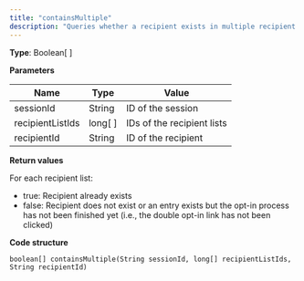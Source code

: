 ```yaml
---
title: "containsMultiple"
description: "Queries whether a recipient exists in multiple recipient lists in Optimizely Campaign."
---
```


**Type**: Boolean\[ \]

**Parameters**

| Name             | Type      | Value                      |
| ---------------- | --------- | -------------------------- |
| sessionId        | String    | ID of the session          |
| recipientListIds | long\[ \] | IDs of the recipient lists |
| recipientId      | String    | ID of the recipient        |

**Return values**

For each recipient list:

* true: Recipient already exists
* false: Recipient does not exist or an entry exists but the opt-in process has not been finished yet (i.e., the double opt-in link has not been clicked)

**Code structure**

`boolean[] containsMultiple(String sessionId, long[] recipientListIds, String recipientId)
`